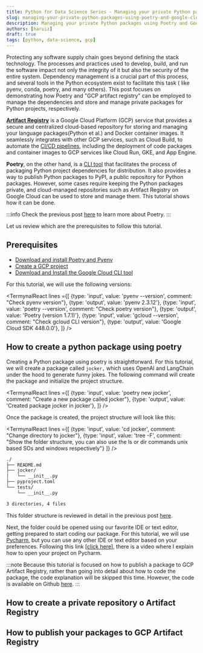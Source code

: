 ```yaml
---
title: Python for Data Science Series - Managing your private Python packages using Poetry and Google Cloud Artifact Registry
slug: managing-your-private-python-packages-using-poetry-and-google-cloud-artifact-registry
description: Managing your private Python packages using Poetry and Google Cloud Artifact Registry
authors: [haruiz]
draft: true
tags: [python, data-science, gcp]
---
```


<!--truncate-->


Protecting any software supply chain goes beyond defining the stack technology. The processes and practices used to develop, build, and run the software impact not only the integrity of it but also the security of the entire system. Dependency management is a crucial part of this process, and several tools in the Python ecosystem exist to facilitate this task ( like pyenv, conda, poetry, and many others). This post focuses on demonstrating how Poetry and "GCP artifact registry" can be employed to manage the dependencies and store and manage private packages for Python projects, respectively.

[**Artifact Registry**](https://cloud.google.com/artifact-registry/docs/overview) is a Google Cloud Platform (GCP) service that provides a secure and centralized cloud-based repository for storing and managing your language packages(Python et al.) and Docker container images. It seamlessly integrates with other GCP services, such as Cloud Build, to automate the [CI/CD pipelines](https://www.redhat.com/en/topics/devops/what-cicd-pipeline#:~:text=A%20continuous%20integration%20and%20continuous,development%20life%20cycle%20via%20automation), including the deployment of code packages and container images to GCP services like Cloud Run, GKE, and App Engine.

**Poetry**, on the other hand, is a [CLI tool](https://en.wikipedia.org/wiki/Command-line_interface) that facilitates the process of packaging Python project dependencies for distribution. It also provides a way to publish Python packages to PyPI, a public repository for Python packages. However, some cases require keeping the Python packages private, and cloud-managed repositories such as Artifact Registry on Google Cloud can be used to store and manage them. This tutorial shows how it can be done.

:::info
Check the previous post [here](https://haruiz.github.io/blog/python-environments-with-pyenv-and-poetry) to learn more about Poetry.
:::

Let us review which are the prerequisites to follow this tutorial.

## Prerequisites

- [Download and install Poetry and Pyenv](https://haruiz.github.io/blog/python-environments-with-pyenv-and-poetry)
- [Create a GCP project](https://cloud.google.com/resource-manager/docs/creating-managing-projects)
- [Download and Install the Google Cloud CLI tool](https://cloud.google.com/sdk/docs/install)

For this tutorial, we will use the following versions:

<TermynalReact lines ={[
    {type: 'input', value: 'pyenv --version', comment: "Check pyenv version"},
    {type: 'output', value: 'pyenv 2.3.12'},
    {type: 'input', value: 'poetry --version', comment: "Check poetry version"},
    {type: 'output', value: 'Poetry (version 1.7.1)'},
    {type: 'input', value: 'gcloud --version', comment: "Check gcloud CLI version"},
    {type: 'output', value: 'Google Cloud SDK 448.0.0'},
]} />

## How to create a python package using poetry

Creating a Python package using poetry is straightforward. For this tutorial, we will create a package called `jocker,` which uses OpenAI and LangChain under the hood to generate funny jokes. The following command will create the package and initialize the project structure.

<TermynalReact lines ={[
    {type: 'input', value: 'poetry new jocker', comment: "Create a new package called jocker"},
    {type: 'output', value: 'Created package jocker in jocker'},
]} />

Once the package is created, the project structure will look like this:

<TermynalReact
    lines ={[
        {type: 'input', value: 'cd jocker', comment: "Change directory to jocker"},
        {type: 'input', value: 'tree -F', comment: "Show the folder structure, you can also use the ls or dir commands unix based SOs and windows respectively"}
    ]}
/>

```bash
./
├── README.md
├── jocker/
│   └── __init__.py
├── pyproject.toml
└── tests/
    └── __init__.py

3 directories, 4 files
```
This folder structure is reviewed in detail in the previous post [here](https://haruiz.github.io/blog/python-environments-with-pyenv-and-poetry).

Next, the folder could be opened using our favorite IDE or text editor, getting prepared to start coding our package. For this tutorial, we will use [Pycharm](https://www.jetbrains.com/pycharm/), but you can use any other IDE or text editor based on your preferences. Following this link [[click here](https://haruiz.github.io/blog/python-for-data-science-part-getting-started#hands-on-tutorial)], there is a video where I explain how to open your project on Pycharm.

:::note
Because this tutorial is focused on how to publish a package to GCP Artifact Registry, rather than going into detail about how to code the package, the code explanation will be skipped this time. However, the code is available on Github [here](https://haruiz.github.io/blog/python-for-data-science-part-getting-started#hands-on-tutorial).
:::

## How to create a private repository o Artifact Registry
## How to publish your packages to GCP Artifact Registry